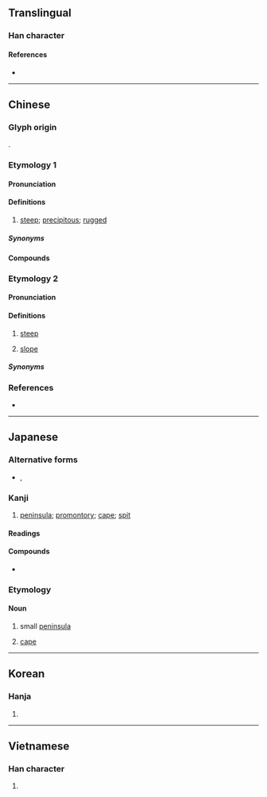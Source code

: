 {{also|埼|﨑|嵜}}
{{character info}}
==Translingual==

===Han character===
{{Han char|rn=46|rad=山|as=08|sn=11|four=24721|canj=UKMR|ids=⿰山奇}}

====References====
* {{Han ref|kx=0313.190|dkj=08169|dj=0614.150|hdz=10778.100|uh=5D0E|ud=23822|bh=B154|bd=45396}}

----

==Chinese==

===Glyph origin===
{{Han etym}}
{{Han compound|山|奇|ls=psc|c1=s|c2=p|t1=mountain}}.

===Etymology 1===
{{zh-forms|alt=﨑,嵜,㟢,嶇-Hakka}}

====Pronunciation====
{{zh-pron
|m=崎
|c=kei4,kei1
|md=kĭ/gì
|md_note=kĭ/gì - literary
|mn=qz,tw:khi/xm:kî/qz,xm:kiâ
|mn_note=khi/kî - literary
|mn-t=ki1/gia6
|mn-t_note=gia6 - steep
|mc=y
|oc=y
|cat=a
}}

====Definitions====
{{zh-hanzi}}

# {{lb|zh|literary}} [[steep]]; [[precipitous]]; [[rugged]]

=====Synonyms=====
{{zh-syn-saurus|陡峭}}
{{zh-dial|陡}}

====Compounds====
{{zh-der|崎崟|崎嶇|崎嶇不平|崎嶇鳥道|崛崎|嶔崎|嶔崎歷落|嶔崎磊落|嶢崎|川崎|川崎症|長崎|竹崎|龍崎|嶝崎}}

===Etymology 2===
{{zh-forms}}

====Pronunciation====
{{zh-pron
|mb=gṳè
|md=kié
|md_note=kié - vernacular
|mn=xm,zz,tw:kiā/qz:kiǎ
|mn_note=kiâ/kiǎ - vernacular ("steep", "steps", "slope")
|mn-t=gia6
|mn-t_note=gia6 - steep
|cat=a
}}

====Definitions====
{{zh-hanzi}}

# {{lb|zh|Min}} [[steep]]
# {{lb|zh|Min Nan}} [[slope]]
#: {{zh-x|落{lo̍h} 崎|to go down a slope|MN}}

=====Synonyms=====
{{zh-syn-saurus|陡峭}}
{{zh-dial|陡}}

===References===
* {{R:yue:Hanzi}}

----

==Japanese==

===Alternative forms===
* {{q|now nonstandard and only remaining in given names}} {{m|ja|﨑}}, {{m|ja|嵜}}

===Kanji===
{{ja-kanji|grade=c|rs=山08}}

# [[peninsula]]; [[promontory]]; [[cape]]; [[spit]]

====Readings====
{{ja-readings
|goon=き
|kanon=き
|kun=さき-, みさき-, けわし.い
}}

====Compounds====
* {{ja-r|長崎|^ながさき}}

===Etymology===
{{ja-kanjitab|さき|yomi=k}}
{{rfe|ja}}

====Noun====
{{ja-noun|さき}}

# {{lb|ja|geography|sort=さき}} small [[peninsula]]
# {{lb|ja|geography|sort=さき}} [[cape]]

----

==Korean==

===Hanja===
{{ko-hanja|hangeul=기|rv=gi|mr=ki}}

# {{rfdef|ko|sort=山08}}

----

==Vietnamese==

===Han character===
{{vi-readings|reading=khi, kì|rs=山08}}

# {{rfdef|vi|sort=山08}}